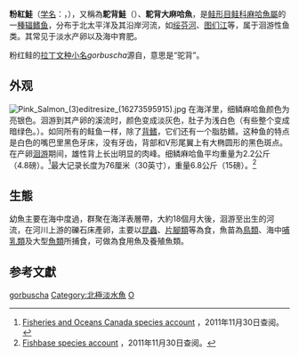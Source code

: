 {{Speciesbox
| status = NE
| status_system = IUCN3.1
| image = Pink salmon FWS.jpg
| genus = Oncorhynchus
| species = gorbuscha
| authority = ([[约翰·朱利叶斯·沃尔鲍姆|Walbaum]], 1792)
| synonyms = *''Salmo gorbuscha''<br>{{small|Walbaum, 1792}}
*''Salmo scouleri''<br>{{small|Richardson, 1836}}
}}
'''粉紅鮭'''（[[学名|学名]]：{{lang|la|''Oncorhynchus gorbuscha''}}，{{lang-en|pink salmon|link=yes}}），又稱為'''駝背鮭'''（{{lang|en|humpback salmon}}）、'''駝背大麻哈魚'''，是[[鲑形目|鲑形目]][[鲑科|鲑科]][[麻哈魚屬|麻哈魚屬]]的一[[種|種]][[辐鳍鱼|辐鳍鱼]]，分布于北太平洋及其沿岸河流，如[[绥芬河|绥芬河]]、[[图们江|图们江]]等，属于洄游性鱼类。其常见于淡水产卵以及海中育肥。

粉红鲑的[[拉丁文|拉丁文]][[种小名|种小名]]''gorbuscha''源自{{lang-ru|горбуша|gorbúša|link=yes}}，意思是“驼背”。

==外观==

[[File:Pink_Salmon_(3)editresize_(16273595915).jpg|thumb]]
在海洋里，细鳞麻哈鱼颜色为亮银色。洄游到其产卵的溪流时，颜色变成淡灰色，肚子为浅白色（有些整个变成暗绿色。）。如同所有的鲑鱼一样，除了[[背鳍|背鳍]]，它们还有一个脂肪鳍。这种鱼的特点是白色的嘴巴里黑色牙床，没有牙齿，背部和V形尾翼上有大椭圆形的黑色斑点。在产卵[[洄游|洄游]]期间，雄性背上长出明显的肉峰。细鳞麻哈鱼平均重量为2.2公斤（4.8磅）。<ref>[http://www.pac.dfo-mpo.gc.ca/recfish/Species/pink_e.htm Fisheries and Oceans Canada species account] {{Wayback|url=http://www.pac.dfo-mpo.gc.ca/recfish/Species/pink_e.htm |date=20120219213051 }}，2011年11月30日查阅。</ref>最大记录长度为76厘米（30英寸），重量6.8公斤（15磅）。<ref>[http://www.fishbase.org/Summary/SpeciesSummary.php?id=240 Fishbase species account] {{Wayback|url=http://www.fishbase.org/Summary/SpeciesSummary.php?id=240 |date=20160811025403 }}，2011年11月30日查阅。</ref>

==生態==
幼魚主要在海中度過，群聚在海洋表層帶，大約18個月大後，洄游至出生的河流，在河川上游的礫石床產卵，主要以[[昆蟲|昆蟲]]、[[片腳類|片腳類]]等為食，魚苗為[[鳥類|鳥類]]、海中[[哺乳類|哺乳類]]及大型[[魚類|魚類]]所捕食，可做為食用魚及養殖魚類。

== 参考文獻 ==
{{reflist}}

{{鮭形目小作品}}
{{Wikispecies|Oncorhynchus gorbuscha}}
{{Salmon}}
{{Taxonbar|from=Q673380}}

[[Category:麻哈魚屬|gorbuscha]]
[[Category:北極淡水魚|Category:北極淡水魚]]
[[Category:1792年描述的鱼类|O]]